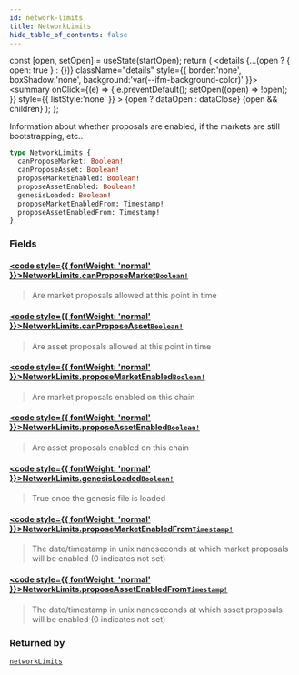```yaml
---
id: network-limits
title: NetworkLimits
hide_table_of_contents: false
---
```







  const [open, setOpen] = useState(startOpen);
  return (
    <details {...(open ? { open: true } : {})} className="details" style={{ border:'none', boxShadow:'none', background:'var(--ifm-background-color)' }}>
      <summary
        onClick={(e) => {
          e.preventDefault();
          setOpen((open) => !open);
        }}
        style={{ listStyle:'none' }}
      >
      {open ? dataOpen : dataClose}
      </summary>
      {open && children}
    </details>
  );
};




Information about whether proposals are enabled, if the markets are still bootstrapping, etc..


```graphql
type NetworkLimits {
  canProposeMarket: Boolean!
  canProposeAsset: Boolean!
  proposeMarketEnabled: Boolean!
  proposeAssetEnabled: Boolean!
  genesisLoaded: Boolean!
  proposeMarketEnabledFrom: Timestamp!
  proposeAssetEnabledFrom: Timestamp!
}
```


### Fields

#### [<code style={{ fontWeight: 'normal' }}>NetworkLimits.<b>canProposeMarket</b></code>](#)<Bullet />[`Boolean!`](/testnet/api/graphql/scalars/boolean) <Badge class="secondary" text="non-null"/> <Badge class="secondary" text="scalar"/>
> Are market proposals allowed at this point in time
> 

#### [<code style={{ fontWeight: 'normal' }}>NetworkLimits.<b>canProposeAsset</b></code>](#)<Bullet />[`Boolean!`](/testnet/api/graphql/scalars/boolean) <Badge class="secondary" text="non-null"/> <Badge class="secondary" text="scalar"/>
> Are asset proposals allowed at this point in time
> 

#### [<code style={{ fontWeight: 'normal' }}>NetworkLimits.<b>proposeMarketEnabled</b></code>](#)<Bullet />[`Boolean!`](/testnet/api/graphql/scalars/boolean) <Badge class="secondary" text="non-null"/> <Badge class="secondary" text="scalar"/>
> Are market proposals enabled on this chain
> 

#### [<code style={{ fontWeight: 'normal' }}>NetworkLimits.<b>proposeAssetEnabled</b></code>](#)<Bullet />[`Boolean!`](/testnet/api/graphql/scalars/boolean) <Badge class="secondary" text="non-null"/> <Badge class="secondary" text="scalar"/>
> Are asset proposals enabled on this chain
> 

#### [<code style={{ fontWeight: 'normal' }}>NetworkLimits.<b>genesisLoaded</b></code>](#)<Bullet />[`Boolean!`](/testnet/api/graphql/scalars/boolean) <Badge class="secondary" text="non-null"/> <Badge class="secondary" text="scalar"/>
> True once the genesis file is loaded
> 

#### [<code style={{ fontWeight: 'normal' }}>NetworkLimits.<b>proposeMarketEnabledFrom</b></code>](#)<Bullet />[`Timestamp!`](/testnet/api/graphql/scalars/timestamp) <Badge class="secondary" text="non-null"/> <Badge class="secondary" text="scalar"/>
> The date/timestamp in unix nanoseconds at which market proposals will be enabled (0 indicates not set)
> 

#### [<code style={{ fontWeight: 'normal' }}>NetworkLimits.<b>proposeAssetEnabledFrom</b></code>](#)<Bullet />[`Timestamp!`](/testnet/api/graphql/scalars/timestamp) <Badge class="secondary" text="non-null"/> <Badge class="secondary" text="scalar"/>
> The date/timestamp in unix nanoseconds at which asset proposals will be enabled (0 indicates not set)
> 



### Returned by

[`networkLimits`](/testnet/api/graphql/queries/network-limits)  <Badge class="secondary" text="query"/>

